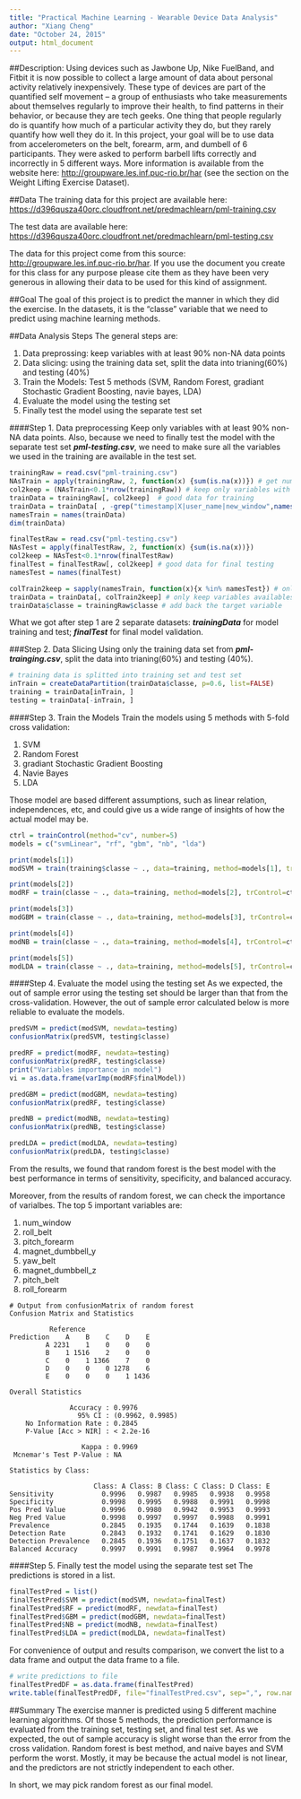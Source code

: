 ```yaml
---
title: "Practical Machine Learning - Wearable Device Data Analysis"
author: "Xiang Cheng"
date: "October 24, 2015"
output: html_document
---
```

##Description:
Using devices such as Jawbone Up, Nike FuelBand, and Fitbit it is now possible to collect a large amount of data about personal activity relatively inexpensively. These type of devices are part of the quantified self movement – a group of enthusiasts who take measurements about themselves regularly to improve their health, to find patterns in their behavior, or because they are tech geeks. One thing that people regularly do is quantify how much of a particular activity they do, but they rarely quantify how well they do it. In this project, your goal will be to use data from accelerometers on the belt, forearm, arm, and dumbell of 6 participants. They were asked to perform barbell lifts correctly and incorrectly in 5 different ways. More information is available from the website here: <http://groupware.les.inf.puc-rio.br/har> (see the section on the Weight Lifting Exercise Dataset). 

##Data 
The training data for this project are available here: 
<https://d396qusza40orc.cloudfront.net/predmachlearn/pml-training.csv>


The test data are available here: 
<https://d396qusza40orc.cloudfront.net/predmachlearn/pml-testing.csv>

The data for this project come from this source: <http://groupware.les.inf.puc-rio.br/har>. If you use the document you create for this class for any purpose please cite them as they have been very generous in allowing their data to be used for this kind of assignment. 

##Goal
The goal of this project is to predict the manner in which they did the exercise. In the datasets, it is the "classe" variable that we need to predict using machine learning methods.


##Data Analysis Steps
The general steps are:

1. Data preprossing: keep variables with at least 90% non-NA data points
2. Data slicing: using the training data set, split the data into trianing(60%) and testing (40%)
3. Train the Models: Test 5 methods (SVM, Random Forest, gradiant Stochastic Gradient Boosting, navie bayes, LDA)
4. Evaluate the model using the testing set
5. Finally test the model using the separate test set

####Step 1. Data preprocessing
Keep only variables with at least 90% non-NA data points. Also, because we need to finally test the model with the separate test set **_pml-testing.csv_**, we need to make sure all the variables we used in the training are available in the test set.
```r
trainingRaw = read.csv("pml-training.csv")
NAsTrain = apply(trainingRaw, 2, function(x) {sum(is.na(x))}) # get num of NAs of each variable
col2keep = (NAsTrain<0.1*nrow(trainingRaw)) # keep only variables with 90+% non-NAs
trainData = trainingRaw[, col2keep]  # good data for training 
trainData = trainData[ , -grep("timestamp|X|user_name|new_window",names(trainData))]
namesTrain = names(trainData)
dim(trainData)

finalTestRaw = read.csv("pml-testing.csv")
NAsTest = apply(finalTestRaw, 2, function(x) {sum(is.na(x))})
col2keep = NAsTest<0.1*nrow(finalTestRaw) 
finalTest = finalTestRaw[, col2keep] # good data for final testing
namesTest = names(finalTest)

colTrain2keep = sapply(namesTrain, function(x){x %in% namesTest}) # only keep variables in final test set
trainData = trainData[, colTrain2keep] # only keep variables availables in both training and test
trainData$classe = trainingRaw$classe # add back the target variable

```
What we got after step 1 are 2 separate datasets: **_trainingData_** for model training and test; **_finalTest_** for final model validation.

###Step 2. Data Slicing
Using only the training data set from **_pml-trainging.csv_**, split the data into trianing(60%) and testing (40%).

```r
# training data is splitted into training set and test set
inTrain = createDataPartition(trainData$classe, p=0.6, list=FALSE)
training = trainData[inTrain, ]
testing = trainData[-inTrain, ]
```

####Step 3. Train the Models
Train the models using 5 methods with 5-fold cross validation:

1. SVM
2. Random Forest
3. gradiant Stochastic Gradient Boosting
4. Navie Bayes
5. LDA

Those model are based different assumptions, such as linear relation, independences, etc, and could give us a wide range of insights of how the actual model may be. 

```r
ctrl = trainControl(method="cv", number=5)
models = c("svmLinear", "rf", "gbm", "nb", "lda") 

print(models[1])
modSVM = train(training$classe ~ ., data=training, method=models[1], trControl = ctrl)

print(models[2])
modRF = train(classe ~ ., data=training, method=models[2], trControl=ctrl, prox=T, ntree=200)

print(models[3])
modGBM = train(classe ~ ., data=training, method=models[3], trControl=ctrl, verbose=FALSE)

print(models[4])
modNB = train(classe ~ ., data=training, method=models[4], trControl=ctrl)

print(models[5])
modLDA = train(classe ~ ., data=training, method=models[5], trControl=ctrl)

```

####Step 4. Evaluate the model using the testing set
As we expected, the out of sample error using the testing set should be larger than that from the cross-validation. However, the out of sample error calculated below is more reliable to evaluate the models.

```r
predSVM = predict(modSVM, newdata=testing)
confusionMatrix(predSVM, testing$classe)

predRF = predict(modRF, newdata=testing)
confusionMatrix(predRF, testing$classe)
print("Variables importance in model")
vi = as.data.frame(varImp(modRF$finalModel))

predGBM = predict(modGBM, newdata=testing)
confusionMatrix(predRF, testing$classe)

predNB = predict(modNB, newdata=testing)
confusionMatrix(predNB, testing$classe)

predLDA = predict(modLDA, newdata=testing)
confusionMatrix(predLDA, testing$classe)
```
From the results, we found that random forest is the best model with the best performance in terms of sensitivity, specificity, and balanced accuracy. 


Moreover, from the results of random forest, we can check the importance of varialbes. The top 5 important variables are:

1. num_window           
2. roll_belt           
3. pitch_forearm          
4. magnet_dumbbell_y      
5. yaw_belt               
6. magnet_dumbbell_z      
7. pitch_belt             
8. roll_forearm           

```
# Output from confusionMatrix of random forest
Confusion Matrix and Statistics

          Reference
Prediction    A    B    C    D    E
         A 2231    1    0    0    0
         B    1 1516    2    0    0
         C    0    1 1366    7    0
         D    0    0    0 1278    6
         E    0    0    0    1 1436

Overall Statistics
                                          
               Accuracy : 0.9976          
                 95% CI : (0.9962, 0.9985)
    No Information Rate : 0.2845          
    P-Value [Acc > NIR] : < 2.2e-16       
                                          
                  Kappa : 0.9969          
 Mcnemar's Test P-Value : NA              

Statistics by Class:

                     Class: A Class: B Class: C Class: D Class: E
Sensitivity            0.9996   0.9987   0.9985   0.9938   0.9958
Specificity            0.9998   0.9995   0.9988   0.9991   0.9998
Pos Pred Value         0.9996   0.9980   0.9942   0.9953   0.9993
Neg Pred Value         0.9998   0.9997   0.9997   0.9988   0.9991
Prevalence             0.2845   0.1935   0.1744   0.1639   0.1838
Detection Rate         0.2843   0.1932   0.1741   0.1629   0.1830
Detection Prevalence   0.2845   0.1936   0.1751   0.1637   0.1832
Balanced Accuracy      0.9997   0.9991   0.9987   0.9964   0.9978
```
####Step 5. Finally test the model using the separate test set
The predictions is stored in a list.
```r
finalTestPred = list()
finalTestPred$SVM = predict(modSVM, newdata=finalTest)
finalTestPred$RF = predict(modRF, newdata=finalTest)
finalTestPred$GBM = predict(modGBM, newdata=finalTest)
finalTestPred$NB = predict(modNB, newdata=finalTest)
finalTestPred$LDA = predict(modLDA, newdata=finalTest)
```
For convenience of output and results comparison, we convert the list to a data frame and output the data frame to a file.
```r
# write predictions to file
finalTestPredDF = as.data.frame(finalTestPred)
write.table(finalTestPredDF, file="finalTestPred.csv", sep=",", row.names=FALSE)
```

##Summary
The exercise manner is predicted using 5 different machine learning algorithms. Of those 5 methods, the prediction performance is evaluated from the training set, testing set, and final test set. As we expected, the out of sample accuracy is slight worse than the error from the cross validation. Random forest is best method, and naive bayes and SVM perform the worst. Mostly, it may be because the actual model is not linear, and the predictors are not strictly independent to each other. 

In short, we may pick random forest as our final model. 
